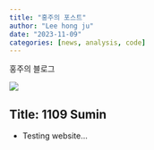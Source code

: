 ```yaml
---
title: "홍주의 포스트"
author: "Lee hong ju"
date: "2023-11-09"
categories: [news, analysis, code]
---
```


홍주의 블로그

![](hongju.gif)

## Title: 1109 Sumin
- Testing website...
